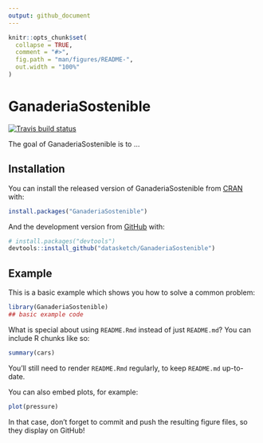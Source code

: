 ```yaml
---
output: github_document
---
```


<!-- README.md is generated from README.Rmd. Please edit that file -->

```r
knitr::opts_chunk$set(
  collapse = TRUE,
  comment = "#>",
  fig.path = "man/figures/README-",
  out.width = "100%"
)
```

# GanaderiaSostenible

<!-- badges: start -->
[![Travis build status](https://travis-ci.org/datasketch/GanaderiaSostenible.svg?branch=master)](https://travis-ci.org/datasketch/GanaderiaSostenible)
<!-- badges: end -->

The goal of GanaderiaSostenible is to ...

## Installation

You can install the released version of GanaderiaSostenible from [CRAN](https://CRAN.R-project.org) with:

``` r
install.packages("GanaderiaSostenible")
```

And the development version from [GitHub](https://github.com/) with:

``` r
# install.packages("devtools")
devtools::install_github("datasketch/GanaderiaSostenible")
```
## Example

This is a basic example which shows you how to solve a common problem:

```r
library(GanaderiaSostenible)
## basic example code
```

What is special about using `README.Rmd` instead of just `README.md`? You can include R chunks like so:

```r
summary(cars)
```

You'll still need to render `README.Rmd` regularly, to keep `README.md` up-to-date.

You can also embed plots, for example:

```r
plot(pressure)
```

In that case, don't forget to commit and push the resulting figure files, so they display on GitHub!
